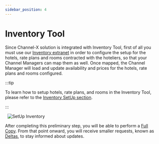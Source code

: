 ```yaml
---
sidebar_position: 4
---
```


# Inventory Tool

Since Channel-X solution is integrated with Inventory Tool, first of all you must use our [Inventory extranet](https://inventory.xmltravelgate.com/Account/Login?ReturnUrl=%2f) in order to configure the setup for the hotels, rate plans and rooms contracted with the hoteliers, so that your Channel Managers can map them as well. Once mapped, the Channel Manager will load and update availability and prices for the hotels, rate plans and rooms configured.

:::tip

To learn how to setup hotels, rate plans, and rooms in the Inventory Tool, please refer to the [Inventory SetUp section](/docs/apps/inventory/extranet/set-up/overview).

:::

&nbsp;
![SetUp Inventory](https://storage.travelgate.com/docs/setup-inventory.png)

After completing this preliminary step, you will be able to perform a [Full Copy](fullcopy-and-deltas). From that point onward, you will receive smaller requests, known as [Deltas](fullcopy-and-deltas), to stay informed about updates.
